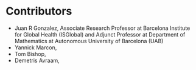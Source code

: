 # Contributors

- Juan R Gonzalez, Associate Research Professor at Barcelona Institute for Global Health (ISGlobal) and Adjunct Professor at Department of Mathematics at Autonomous University of Barcelona (UAB)
- Yannick Marcon, 
- Tom Bishop,
- Demetris Avraam, 